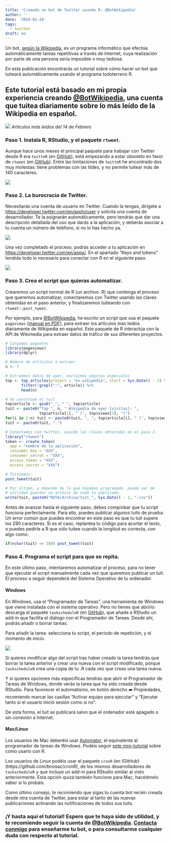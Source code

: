 ```yaml
---
title: 'Creando un bot de Twitter usando R: @BotWikipedia'
author: ''
date: '2019-02-24'
tags:
  - twitter
draft: no
---
```


Un bot, [según la Wikipedia](https://es.wikipedia.org/wiki/Bot), es un programa informático que efectúa automáticamente tareas repetitivas a través de Internet, cuya realización por parte de una persona sería imposible o muy tediosa.

En esta publicación encontrarás un tutorial sobre cómo hacer un bot que tuiteará automáticamente usando el programa todoterreno R.  

## Este tutorial está basado en mi propia experiencia creando **[\@BotWikipedia](https://twitter.com/BotWikipedia)**, una cuenta que tuitea diariamente sobre lo más leído de la Wikipedia en español.   

![](\posts\20190224_botwikipedia\tweet14f.png)
*Artículos más leídos del 14 de Febrero*

### Paso 1. Instala R, RStudio, y el paquete `rtweet`.

Aunque hace unos meses el principal paquete para trabajar con Twitter desde R era `twitteR` (en [GitHub](https://github.com/geoffjentry/twitteR)), está empezando a estar obsoleto en favor de `rtweet` (en [GitHub](https://github.com/mkearney/rtweet)). Entre las limitaciones de `twitteR` he encontrado dos muy molestas: tiene problemas con las tildes, y no permite tuitear más de 140 caracteres.

![](\posts\20190224_botwikipedia\rtweet.png)

### Paso 2. La burocracia de Twitter.

Necesitarás una cuenta de usuario en Twitter. Cuando la tengas, dirígete a [https://developer.twitter.com/en/apply/user](https://developer.twitter.com/en/apply/user) y solicita una cuenta de desarrollador. Te la asignarán automáticamente, pero tendrás que dar una descripción detallada del uso que darás a la aplicación, y deberás asociar a tu cuenta un número de teléfono, si no lo has hecho ya.

![](\posts\20190224_botwikipedia\twitterapp.PNG)

Una vez completado el proceso, podrás acceder a tu aplicación en [https://developer.twitter.com/en/apps/](https://developer.twitter.com/en/apps/). En el apartado "Keys and tokens" tendrás todo lo necesario para conectar con R en el siguiente paso.

![](\posts\20190224_botwikipedia\tokens.PNG)

### Paso 3. Crea el script que quieras automatizar.

Crearemos un script normal de R (un archivo .R) que contenga el proceso que queremos automatizar, conectaremos con Twitter usando las claves obtenidas en el paso anterior, y finalizaremos tuiteando con `rtweet::post_tweet`.

Por ejemplo, para [\@BotWikipedia](https://twitter.com/BotWikipedia), he escrito un script que usa el paquete `pageviews` ([manual en PDF](https://cran.r-project.org/web/packages/pageviews/pageviews.pdf)), para extraer los artículos más leídos diariamente de Wikipedia en español. Este paquete de R interactúa con la API de Wikimedia para extraer datos de tráfico de sus diferentes proyectos.

```r
# Cargamos paquetes
library(pageviews)
library(dplyr)

# Número de artículos a extraer
n <- 7

# Extraemos datos de ayer, excluimos páginas especiales
top <- top_articles(project = "es.wikipedia", start = Sys.Date() - 1) %>%
       filter(!grepl(":", article)) %>%
       head(n)

# Se construye el tuit
top$article <- gsub("_", " ", top$article)
tuit <- paste0("Top ", n, " Wikipedia de ayer [visitas]: ",
               top$article[1], " [", top$views[1], "]")
for(i in 2:n) tuit <- paste0(tuit, ", ", top$article[i], " [", top$views[i], "]")
tuit <- paste0(tuit, ".")

# Conectamos con twitter, usando las claves obtenidas en el paso 2.
library("rtweet")
token <- create_token(
  app = "nombre de la aplicación",
  consumer_key = "XXX",
  consumer_secret = "XXX",
  access_token = "XXX",
  access_secret = "XXX")

# Tuiteamos:
post_tweet(tuit)

# Por último, y depende de lo que hayamos programado, puede ser de
# utilidad guardar un archivo de todo lo publicado.
write(tuit, paste0("RUTA/Archive/tuit_", Sys.Date() - 1, ".csv"))
```

Antes de avanzar hasta el siguiente paso, debes comprobar que tu script funciona perfectamente. Para ello, puedes publicar algunos tuits de prueba. Un error común que puedes encontrar en este paso es que tu tuit supere los 280 caracteres. Si es el caso, replantea tu código para acortar el texto, o puedes pedirle a R que sólo tuitee cuando la longitud es correcta, con algo como:

```r
if(nchar(tuit) <= 280) post_tweet(tuit)
```

### Paso 4. Programa el script para que se repita.

En este último paso, intentaremos automatizar el proceso, para no tener que ejecutar el script manualmente cada vez que queremos publicar un tuit. El proceso a seguir dependerá del Sistema Operativo de tu ordenador.

#### **Windows**

En Windows, usa el "Programador de Tareas", una herramienta de Windows que viene instalada con el sistema operativo. Pero no tienes que abrirlo: descarga el paquete `taskscheduleR` (en [GitHub](https://github.com/bnosac/taskscheduleR)), que añade a RStudio un add-in que facilita el diálogo con el Programador de Tareas. Desde ahí, podrás añadir o borrar tareas.

Para añadir la tarea: selecciona tu script, el periodo de repetición, y el momento de inicio.

![](https://raw.githubusercontent.com/bnosac/taskscheduleR/master/vignettes/taskscheduleR-rstudioaddin.png)

Si quieres modificar algo del script tras haber creado la tarea tendrás que borrar la tarea anterior y crear una nueva con el script modificado, porque `taskscheduleR` crea una copia de tu .R cada vez que creas una tarea nueva.

Y si quieres opciones más específicas tendrás que abrir el Programador de Tareas de Windows, donde verás la tarea que ha sido creada desde RStudio. Para favorecer el automatismo, en botón derecho ➡️ Propiedades, recomiendo marcar las casillas "Activar equipo para ejecutar" y "Ejecutar tanto si el usuario inició sesión como si no".

De esta forma, el tuit se publicará salvo que el ordenador esté apagado o sin conexión a Internet.

#### **Mac/Linux**

Los usuarios de Mac deberéis usar [Automator](https://support.apple.com/en-gb/guide/automator/welcome/mac), el equivalente al programador de tareas de Windows. Podéis seguir [este mini-tutorial](https://www.r-bloggers.com/how-to-source-an-r-script-automatically-on-a-mac-using-automator-and-ical/) sobre cómo usarlo con R.

Los usuarios de Linux podéis usar el paquete `cronR` (en (GitHub)(https://github.com/bnosac/cronR), de los mismos desarrolladores de `taskscheduleR` y que incluye un add-in para RStudio similar al visto anteriormente. Esta opción quizá también funcione para Mac, hacédmelo saber si lo probáis.

Como último consejo, te recomiendo que sigas tu cuenta bot recién creada desde otra cuenta de Twitter, para estar al tanto de las nuevas publicaciones activando las notificaciones de todos sus tuits.
 
### ¡Y hasta aquí el tutorial! Espero que te haya sido de utilidad, y te recomiendo seguir la cuenta de **[\@BotWikipedia](https://twitter.com/BotWikipedia)**. **[Contacta conmigo](/about/)** para enseñarme tu bot, o para consultarme cualquier duda con respecto al tutorial.


